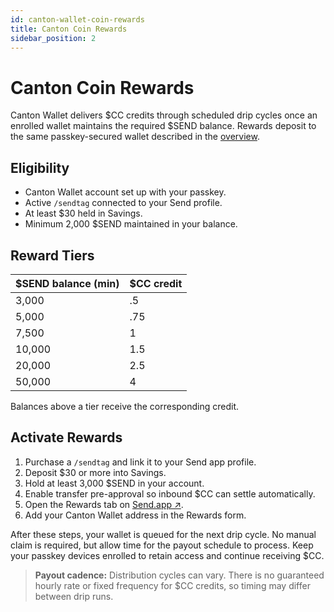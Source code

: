 ```yaml
---
id: canton-wallet-coin-rewards
title: Canton Coin Rewards
sidebar_position: 2
---
```


# Canton Coin Rewards

Canton Wallet delivers $CC credits through scheduled drip cycles once an enrolled wallet maintains the required $SEND balance. Rewards deposit to the same passkey-secured wallet described in the [overview](./overview).

## Eligibility

- Canton Wallet account set up with your passkey.
- Active `/sendtag` connected to your Send profile.
- At least $30 held in Savings.
- Minimum 2,000 $SEND maintained in your balance.

## Reward Tiers

| $SEND balance (min) | $CC credit |
| ------------------- | ---------- |
| 3,000               | .5         |
| 5,000               | .75        |
| 7,500               | 1          |
| 10,000              | 1.5        |
| 20,000              | 2.5        |
| 50,000              | 4          |

Balances above a tier receive the corresponding credit.

## Activate Rewards

1. Purchase a `/sendtag` and link it to your Send app profile.
2. Deposit $30 or more into Savings.
3. Hold at least 3,000 $SEND in your account.
4. Enable transfer pre-approval so inbound $CC can settle automatically.
5. Open the Rewards tab on <a href="http://send.app" className="multisig-token-link" target="_blank" rel="noreferrer">Send.app ↗</a>.
6. Add your Canton Wallet address in the Rewards form.

After these steps, your wallet is queued for the next drip cycle. No manual claim is required, but allow time for the payout schedule to process. Keep your passkey devices enrolled to retain access and continue receiving $CC.

> **Payout cadence:** Distribution cycles can vary. There is no guaranteed hourly rate or fixed frequency for $CC credits, so timing may differ between drip runs.
